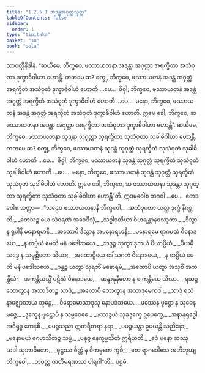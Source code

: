 ```yaml
---
title: "1.2.5.1 အဒန္တအဂုတ္တသုတ္တ"
tableOfContents: false
sidebar:
  order: 1
type: "tipitaka"
basket: "su"
book: "sala"
---
```



<DynamicBreadcrumb />

<Division number="94" book="sala">

<Paragraph number="456" book="sala">
သာဝတ္ထိနိဒါနံ. “ဆယိမေ, ဘိက္ခဝေ, ဖဿာယတနာ အဒန္တာ အဂုတ္တာ အရက္ခိတာ အသံဝုတာ ဒုက္ခာဓိဝါဟာ ဟောန္တိ. ကတမေ ဆ? စက္ခု, ဘိက္ခဝေ, ဖဿာယတနံ အဒန္တံ အဂုတ္တံ အရက္ခိတံ အသံဝုတံ ဒုက္ခာဓိဝါဟံ ဟောတိ …ပေ…  ဇိဝှါ, ဘိက္ခဝေ, ဖဿာယတနံ အဒန္တံ အဂုတ္တံ အရက္ခိတံ အသံဝုတံ ဒုက္ခာဓိဝါဟံ ဟောတိ …ပေ…  မနော, ဘိက္ခဝေ, ဖဿာယတနံ အဒန္တံ အဂုတ္တံ အရက္ခိတံ အသံဝုတံ ဒုက္ခာဓိဝါဟံ ဟောတိ. ဣမေ ခေါ, ဘိက္ခဝေ, ဆ ဖဿာယတနာ အဒန္တာ အဂုတ္တာ အရက္ခိတာ အသံဝုတာ ဒုက္ခာဓိဝါဟာ ဟောန္တိ”.
</Paragraph>

<Paragraph number="457" book="sala">
ဆယိမေ, ဘိက္ခဝေ, ဖဿာယတနာ သုဒန္တာ သုဂုတ္တာ သုရက္ခိတာ သုသံဝုတာ သုခါဓိဝါဟာ ဟောန္တိ. ကတမေ ဆ? စက္ခု, ဘိက္ခဝေ, ဖဿာယတနံ သုဒန္တံ သုဂုတ္တံ သုရက္ခိတံ သုသံဝုတံ သုခါဓိဝါဟံ ဟောတိ …ပေ…  ဇိဝှါ, ဘိက္ခဝေ, ဖဿာယတနံ သုဒန္တံ သုဂုတ္တံ သုရက္ခိတံ သုသံဝုတံ သုခါဓိဝါဟံ ဟောတိ …ပေ…  မနော, ဘိက္ခဝေ, ဖဿာယတနံ သုဒန္တံ သုဂုတ္တံ သုရက္ခိတံ သုသံဝုတံ သုခါဓိဝါဟံ ဟောတိ. ဣမေ ခေါ, ဘိက္ခဝေ, ဆ ဖဿာယတနာ သုဒန္တာ သုဂုတ္တာ သုရက္ခိတာ သုသံဝုတာ သုခါဓိဝါဟာ ဟောန္တီ”တိ. ဣဒမဝေါစ ဘဂဝါ …ပေ…  ဧတဒဝေါစ သတ္ထာ—
</Paragraph>

<Paragraph number="458" type="verses" book="sala">
_“သဠေဝ ဖဿာယတနာနိ ဘိက္ခဝေါ,_  
_အသံဝုတော ယတ္ထ ဒုက္ခံ နိဂစ္ဆတိ;_  
_တေသဉ္စ ယေ သံဝရဏံ အဝေဒိသုံ,_  
_သဒ္ဓါဒုတိယာ ဝိဟရန္တာနဝဿုတာ._  

</Paragraph>

<Paragraph number="459" type="verses" book="sala">
_ဒိသွာန ရူပါနိ မနောရမာနိ,_  
_အထောပိ ဒိသွာန အမနောရမာနိ;_  
_မနောရမေ ရာဂပထံ ဝိနောဒယေ,_  
_န စာပ္ပိယံ မေတိ မနံ ပဒေါသယေ._  

</Paragraph>

<Paragraph number="460" type="verses" book="sala">
_သဒ္ဒဉ္စ သုတွာ ဒုဘယံ ပိယာပ္ပိယံ,_  
_ပိယမှိ သဒ္ဒေ န သမုစ္ဆိတော သိယာ;_  
_အထောပ္ပိယေ ဒေါသဂတံ ဝိနောဒယေ,_  
_န စာပ္ပိယံ မေတိ မနံ ပဒေါသယေ._  

</Paragraph>

<Paragraph number="461" type="verses" book="sala">
_ဂန္ဓဉ္စ ဃတွာ သုရဘိံ မနောရမံ,_  
_အထောပိ ဃတွာ အသုစိံ အကန္တိယံ;_  
_အကန္တိယသ္မိံ ပဋိဃံ ဝိနောဒယေ,_  
_ဆန္ဒာနုနီတော န စ ကန္တိယေ သိယာ._  

</Paragraph>

<Paragraph number="462" type="verses" book="sala">
_ရသဉ္စ ဘောတွာန အသာဒိတဉ္စ သာဒုံ,_  
_အထောပိ ဘောတွာန အသာဒုမေကဒါ;_  
_သာဒုံ ရသံ နာဇ္ဈောသာယ ဘုဉ္ဇေ,_  
_ဝိရောဓမာသာဒုသု နောပဒံသယေ._  

</Paragraph>

<Paragraph number="463" type="verses" book="sala">
_ဖဿေန ဖုဋ္ဌော န သုခေန မဇ္ဇေ,_  
_ဒုက္ခေန ဖုဋ္ဌောပိ န သမ္ပဝေဓေ;_  
_ဖဿဒွယံ သုခဒုက္ခေ ဥပေက္ခေ,_  
_အနာနုရုဒ္ဓေါ အဝိရုဒ္ဓ ကေနစိ._  

</Paragraph>

<Paragraph number="464" type="verses" book="sala">
_ပပဉ္စသညာ ဣတရီတရာ နရာ,_  
_ပပဉ္စယန္တာ ဥပယန္တိ သညိနော;_  
_မနောမယံ ဂေဟသိတဉ္စ သဗ္ဗံ,_  
_ပနုဇ္ဇ နေက္ခမ္မသိတံ ဣရီယတိ._  

</Paragraph>

<Paragraph number="465" type="verses" book="sala">
_ဧဝံ မနော ဆဿု ယဒါ သုဘာဝိတော,_  
_ဖုဋ္ဌဿ စိတ္တံ န ဝိကမ္ပတေ ကွစိ;_  
_တေ ရာဂဒေါသေ အဘိဘုယျ ဘိက္ခဝေါ,_  
_ဘဝတ္ထ ဇာတိမရဏဿ ပါရဂါ”တိ._  


</Paragraph>
</Division>

<Paragraph number="466" type="center" book="sala">
ပဌမံ.
</Paragraph>
